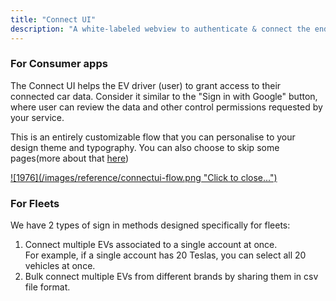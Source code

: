 ```yaml
---
title: "Connect UI"
description: "A white-labeled webview to authenticate & connect the end-users EV to your service"
---
```

### For Consumer apps
The Connect UI helps the EV driver (user) to grant access to their connected car data. 
Consider it similar to the "Sign in with Google" button, where user can review the data and other control permissions requested by your service.
  
This is an entirely customizable flow that you can personalise to your design theme and typography. 
You can also choose to skip some pages(more about that [here](/guides/consent-ui-parameters))


<Card >
    <a href="https://mintlify.s3-us-west-1.amazonaws.com/telematica/images/reference/connectui-flow.png" target="_blank">
    ![1976](/images/reference/connectui-flow.png "Click to close...")
    </a>
</Card>

### For Fleets
We have 2 types of sign in methods designed specifically for fleets:
1. Connect multiple EVs associated to a single account at once. <br/>
For example, if a single account has 20 Teslas, you can select all 20 vehicles at once.
2. Bulk connect multiple EVs from different brands by sharing them in csv file format.

